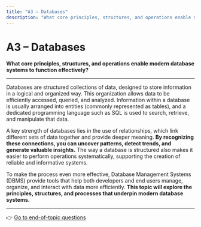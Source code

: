 ```yaml
---
title: "A3 – Databases"
description: "What core principles, structures, and operations enable modern database systems to function effectively?"
---
```


# A3 – Databases

**What core principles, structures, and operations enable modern database systems to function effectively?**

---

Databases are structured collections of data, designed to store information in a logical and organized way. This organization allows data to be efficiently accessed, queried, and analyzed. Information within a database is usually arranged into entities (commonly represented as tables), and a dedicated programming language such as SQL is used to search, retrieve, and manipulate that data.

A key strength of databases lies in the use of relationships, which link different sets of data together and provide deeper meaning. **By recognizing these connections, you can uncover patterns, detect trends, and generate valuable insights.** The way a database is structured also makes it easier to perform operations systematically, supporting the creation of reliable and informative systems.

To make the process even more effective, Database Management Systems (DBMS) provide tools that help both developers and end users manage, organize, and interact with data more efficiently. **This topic will explore the principles, structures, and processes that underpin modern database systems.**

---
👉 [Go to end-of-topic questions](/cs-study-companion/en/a3/end-of-topic-questions)